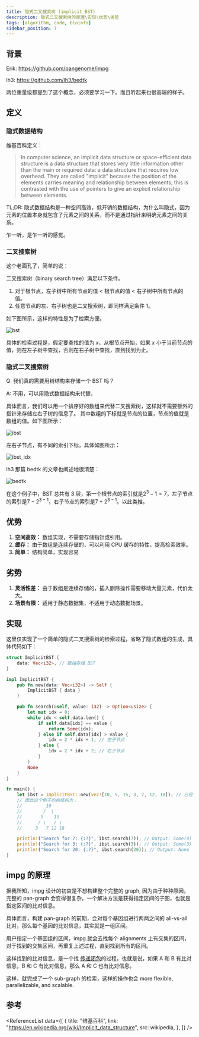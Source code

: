 ```yaml
---
title: 隐式二叉搜索树 (implicit BST)
description: 隐式二叉搜索树的原理\实现\优势\劣势
tags: [algorithm, code, bioinfo]
sidebar_position: 7
---
```



## 背景

Erik: https://github.com/pangenome/impg

lh3: https://github.com/lh3/bedtk

两位重量级都提到了这个概念，必须要学习一下。而且听起来也很高端的样子。


## 定义

### 隐式数据结构

维基百科定义：

> In computer science, an implicit data structure or space-efficient data structure is a data structure that stores very little information other than the main or required data: a data structure that requires low overhead. They are called "implicit" because the position of the elements carries meaning and relationship between elements; this is contrasted with the use of pointers to give an explicit relationship between elements.

TL;DR: 隐式数据结构是一种空间高效，低开销的数据结构，为什么叫隐式，因为元素的位置本身就包含了元素之间的关系，而不是通过指针来明确元素之间的关系。

乍一听，是乍一听的感觉。

### 二叉搜索树

这个老面孔了，简单的说：

二叉搜索树（binary search tree）满足以下条件。

1. 对于根节点，左子树中所有节点的值 < 根节点的值 < 右子树中所有节点的值。
2. 任意节点的左、右子树也是二叉搜索树，即同样满足条件 1。

如下图所示，这样的特性是为了检索方便。

![bst](https://www.hello-algo.com/chapter_tree/binary_search_tree.assets/binary_search_tree.png)

具体的检索过程是，假定要查找的值为 $x$，从根节点开始，如果 $x$ 小于当前节点的值，则在左子树中查找，否则在右子树中查找，直到找到为止。

### 隐式二叉搜索树

Q: 我们真的需要用树结构来存储一个 BST 吗？

A: 不用，可以用隐式数据结构来代替。

具体而言，我们可以用一个排序好的数组来代替二叉搜索树，这样就不需要额外的指针来存储左右子树的信息了。
其中数组的下标就是节点的位置，节点的值就是数组的值。如下图所示：

![ibst](https://raw.githubusercontent.com/wjwei-handsome/wwjPic/main/img/20240825143026.png)

左右子节点，有不同的索引下标，具体如图所示：

![ibst_idx](https://raw.githubusercontent.com/wjwei-handsome/wwjPic/main/img/20240825143155.png)

lh3 那篇 bedtk 的文章也阐述地很清楚：

![bedtk](https://raw.githubusercontent.com/wjwei-handsome/wwjPic/main/img/20240825143605.png)

在这个例子中，BST 总共有 3 层，第一个根节点的索引就是$2^{3}-1=7$，左子节点的索引是$7-2^{3-1}$，右子节点的索引是$7+2^{3-1}$。以此类推。

## 优势

1. **空间高效：** 数组实现，不需要存储指针或引用。
2. **缓存：** 由于数组是连续存储的，可以利用 CPU 缓存的特性，提高检索效率。
3. **简单：** 结构简单，实现容易

## 劣势

1. **灵活性差：** 由于数组是连续存储的，插入删除操作需要移动大量元素，代价太大。
2. **场景有限：** 适用于静态数据集，不适用于动态数据场景。

## 实现

这里仅实现了一个简单的隐式二叉搜索树的检索过程，省略了隐式数组的生成，具体代码如下：

```rust
struct ImplicitBST {
    data: Vec<i32>, // 数组存储 BST
}

impl ImplicitBST {
    pub fn new(data: Vec<i32>) -> Self {
        ImplicitBST { data }
    }

    pub fn search(&self, value: i32) -> Option<usize> {
        let mut idx = 0;
        while idx < self.data.len() {
            if self.data[idx] == value {
                return Some(idx);
            } else if self.data[idx] > value {
                idx = 2 * idx + 1; // 左子节点
            } else {
                idx = 2 * idx + 2; // 右子节点
            }
        }
        None
    }
}

fn main() {
    let ibst = ImplicitBST::new(vec![10, 5, 15, 3, 7, 12, 18]); // 已经排序好的数组，第一个节点为根节点，左节点索引为 2*i+1, 右节点索引为 2*i+2
    // 因此这个例子的树结构为：
    //         10
    //        /  \
    //       5    15
    //      / \   / \
    //     3   7 12 18

    println!("Search for 7: {:?}", ibst.search(7)); // Output: Some(4)
    println!("Search for 3: {:?}", ibst.search(3)); // Output: Some(3)
    println!("Search for 20: {:?}", ibst.search(20)); // Output: None
}
```

## impg 的原理

据我所知，impg 设计的初衷是不想构建整个完整的 graph, 因为由于种种原因，完整的 pan-graph 会变得很复杂。一个解决方法是获得指定区间的子图，也就是指定区间的比对信息。

具体而言，构建 pan-graph 的前期，会对每个基因组进行两两之间的 all-vs-all 比对，那么每个基因的比对信息，其实就是一组区间。

用户指定一个基因组的区间，impg 就会去找每个 alignments 上有交集的区间，对于找到的交集区间，再重复上述过程，直到找到所有的区间。

这样找到的比对信息，是一个找 [传递闭包](./transitive_closure.mdx)的过程，也就是说，如果 A 和 B 有比对信息，B 和 C 有比对信息，那么 A 和 C 也有比对信息。

这样，就完成了一个 sub-graph 的检索，这样的操作也会 more flexible, parallelizable, and scalable.

## 参考

<ReferenceList
    data={[
        {
            title: "维基百科",
            link: "https://en.wikipedia.org/wiki/Implicit_data_structure",
            src: wikipedia,
        },
    ]}
/>
